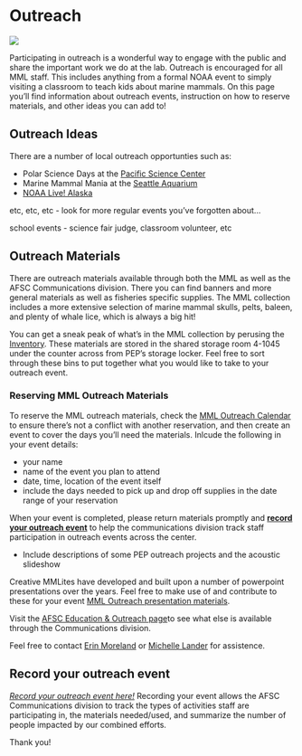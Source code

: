 # Outreach {#outreach}
 
![](img/outreach.jpg)

Participating in outreach is a wonderful way to engage with the public and share the important work we do at the lab. Outreach is encouraged for all MML staff. This includes anything from a formal NOAA event to simply visiting a classroom to teach kids about marine mammals. On this page you'll find information about outreach events, instruction on how to reserve materials, and other ideas you can add to!

## Outreach Ideas 

There are a number of local outreach opportunties such as:

- Polar Science Days at the [Pacific Science Center](https://pacificsciencecenter.org/)
- Marine Mammal Mania at the [Seattle Aquarium](https://www.seattleaquarium.org/)
- [NOAA Live! Alaska](https://www.fisheries.noaa.gov/alaska/outreach-and-education/noaa-live-alaska)

etc, etc, etc - look for more regular events you've forgotten about... 

school events - science fair judge, classroom volunteer, etc


## Outreach Materials

There are outreach materials available through both the MML as well as the AFSC Communications division. There you can find banners and more general materials as well as fisheries specific supplies. The MML collection includes a more extensive selection of marine mammal skulls, pelts, baleen, and plenty of whale lice, which is always a big hit! 

You can get a sneak peak of what's in the MML collection by perusing the [Inventory](https://docs.google.com/document/d/0B_omi4vXP064Rl9xTGV2a0xyYmowTnlPR1U4MWFSTXpYaFRv/edit?resourcekey=0-sEV7CbC4j-PaLg1kiyOKbA). These materials are stored in the shared storage room 4-1045 under the counter across from PEP's storage locker.  Feel free to sort through these bins to put together what you would like to take to your outreach event. 

### Reserving MML Outreach Materials
To reserve the MML outreach materials, check the [MML Outreach Calendar](https://calendar.google.com/calendar/u/0?cid=bm9hYS5nb3ZfdnY5cWFuZGppa2ozaDNnZWQ3MjFrbWdubmtAZ3JvdXAuY2FsZW5kYXIuZ29vZ2xlLmNvbQ) to ensure there's not a conflict with another reservation, and then create an event to cover the days you'll need the materials. Inlcude the following in your event details: 

- your name
- name of the event you plan to attend
- date, time, location of the event itself
- include the days needed to pick up and drop off supplies in the date range of your reservation

When your event is completed, please return materials promptly and [**record your outreach event**](https://sites.google.com/noaa.gov/myafsc/communications/outreach-and-education/outreach-participation) to help the communications division track staff participation in outreach events across the center. 

- Include descriptions of some PEP outreach projects and the acoustic slideshow

Creative MMLites have developed and built upon a number of powerpoint presentations over the years. Feel free to make use of and contribute to these for your event [MML Outreach presentation materials](https://drive.google.com/drive/folders/1dRKkJzLLPw__Rq30W6CWsGiWX2OaXLEj).

Visit the [AFSC Education & Outreach page](https://sites.google.com/noaa.gov/myafsc/communications/outreach-and-education)to see what else is available through the Communications division. 

Feel free to contact [Erin Moreland](erin.moreland@noaa.gov) or [Michelle Lander](michelle.lander@noaa.gov) for assistence. 

## Record your outreach event 
[*Record your outreach event here!*](https://sites.google.com/noaa.gov/myafsc/communications/outreach-and-education/outreach-participation)
Recording your event allows the AFSC Communications division to track the types of activities staff are participating in, the materials needed/used, and summarize the number of people impacted by our combined efforts. 

Thank you!







